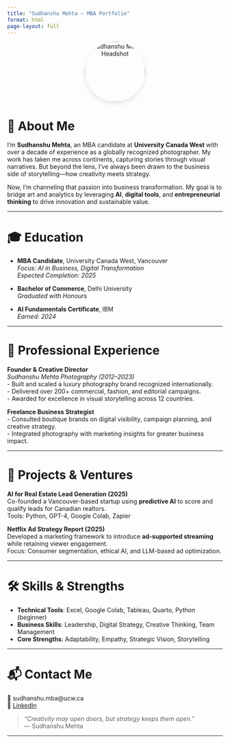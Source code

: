 ```yaml
---
title: "Sudhanshu Mehta – MBA Portfolio"
format: html
page-layout: full
---
```

<div style="text-align: center; margin-bottom: 1.5rem;">
  <img src="headshot.jpg" alt="Sudhanshu Mehta Headshot" 
       style="width: 140px; max-width: 30%; height: auto; border-radius: 50%; box-shadow: 0px 4px 12px rgba(0,0,0,0.1);" />
</div>

# 👋 About Me

I’m **Sudhanshu Mehta**, an MBA candidate at **University Canada West** with over a decade of experience as a globally recognized photographer. My work has taken me across continents, capturing stories through visual narratives. But beyond the lens, I’ve always been drawn to the business side of storytelling—how creativity meets strategy.

Now, I’m channeling that passion into business transformation. My goal is to bridge art and analytics by leveraging **AI**, **digital tools**, and **entrepreneurial thinking** to drive innovation and sustainable value.

---

# 🎓 Education

- **MBA Candidate**, University Canada West, Vancouver  
  *Focus: AI in Business, Digital Transformation*  
  *Expected Completion: 2025*

- **Bachelor of Commerce**, Delhi University  
  *Graduated with Honours*

- **AI Fundamentals Certificate**, IBM  
  *Earned: 2024*

---

# 💼 Professional Experience

**Founder & Creative Director**  
*Sudhanshu Mehta Photography (2012–2023)*  
- Built and scaled a luxury photography brand recognized internationally.  
- Delivered over 200+ commercial, fashion, and editorial campaigns.  
- Awarded for excellence in visual storytelling across 12 countries.

**Freelance Business Strategist**  
- Consulted boutique brands on digital visibility, campaign planning, and creative strategy.  
- Integrated photography with marketing insights for greater business impact.

---

# 🚀 Projects & Ventures

**AI for Real Estate Lead Generation (2025)**  
Co-founded a Vancouver-based startup using **predictive AI** to score and qualify leads for Canadian realtors.  
Tools: Python, GPT-4, Google Colab, Zapier

**Netflix Ad Strategy Report (2025)**  
Developed a marketing framework to introduce **ad-supported streaming** while retaining viewer engagement.  
Focus: Consumer segmentation, ethical AI, and LLM-based ad optimization.

---

# 🛠️ Skills & Strengths

- **Technical Tools**: Excel, Google Colab, Tableau, Quarto, Python (beginner)  
- **Business Skills**: Leadership, Digital Strategy, Creative Thinking, Team Management  
- **Core Strengths**: Adaptability, Empathy, Strategic Vision, Storytelling

---

# 📬 Contact Me

📧 sudhanshu.mba@ucw.ca  
🔗 [LinkedIn](https://www.linkedin.com/in/sudhanshumehta)

> _“Creativity may open doors, but strategy keeps them open.”_  
— Sudhanshu Mehta

---